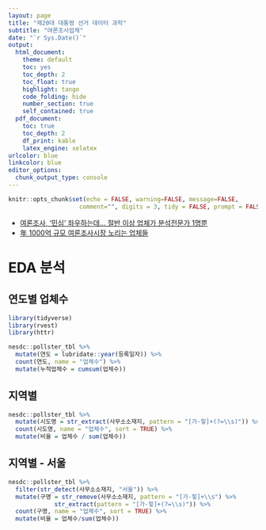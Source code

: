 ```yaml
---
layout: page
title: "제20대 대통령 선거 데이터 과학"
subtitle: "여론조사업체"
date: "`r Sys.Date()`"
output:
  html_document: 
    theme: default
    toc: yes
    toc_depth: 2
    toc_float: true
    highlight: tango
    code_folding: hide
    number_section: true
    self_contained: true
  pdf_document:
    toc: true
    toc_depth: 2
    df_print: kable
    latex_engine: xelatex
urlcolor: blue
linkcolor: blue
editor_options: 
  chunk_output_type: console
---
```


```r
knitr::opts_chunk$set(echo = FALSE, warning=FALSE, message=FALSE,
                    comment="", digits = 3, tidy = FALSE, prompt = FALSE, fig.align = 'center')

```

- [여론조사, '민심' 좌우하는데... 절반 이상 업체가 분석전문가 1명뿐](https://m.hankookilbo.com/News/Read/A2021100815250001609)
- [年 1000억 규모 여론조사시장 노리는 업체들](https://www.chosun.com/politics/politics_general/2021/07/23/MUFSH6D2SVHSLOIKFRCG4LSQFQ/)


# EDA 분석

## 연도별 업체수

```r
library(tidyverse)
library(rvest)
library(httr)

nesdc::pollster_tbl %>% 
  mutate(연도 = lubridate::year(등록일자)) %>% 
  count(연도, name = "업체수") %>% 
  mutate(누적업체수 = cumsum(업체수))
```


## 지역별

```r
nesdc::pollster_tbl %>% 
  mutate(시도명 = str_extract(사무소소재지, pattern = "[가-힣]+(?=\\s)")) %>% 
  count(시도명, name = "업체수", sort = TRUE) %>% 
  mutate(비율 = 업체수 / sum(업체수))
```

## 지역별 - 서울

```r
nesdc::pollster_tbl %>% 
  filter(str_detect(사무소소재지, "서울")) %>% 
  mutate(구명 = str_remove(사무소소재지, pattern = "[가-힣]+\\s") %>% 
             str_extract(pattern = "[가-힣]+(?=\\s)")) %>% 
  count(구명, name = "업체수", sort = TRUE) %>% 
  mutate(비율 = 업체수/sum(업체수))
```

